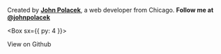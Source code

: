 
Created by **[John Polacek](https://johnpolacek.com)**, a web developer from Chicago. **Follow me at [@johnpolacek](https://twitter.com/johnpolacek)**

<Box sx={{ py: 4 }}>
  <Link
    sx={{
      bg: "primary",
      px: 4,
      py: 3,
      color: "white",
      textDecoration: "none",
      fontSize: 3,
      borderRadius: "4px",
    }}
    href="https://github.com/johnpolacek/nextjs-mdx-blog-starter"
  >
    View on Github
  </Link>
</Box>